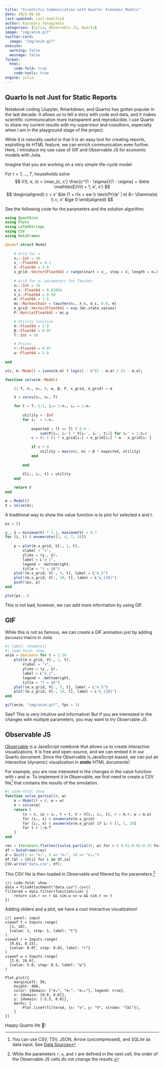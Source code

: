 ```yaml
---
title: "Scientific Communication with Quarto: Economic Models"
date: 2023-06-10
last-updated: last-modified
author: Kazuharu Yanagimoto
categories: [Julia, Observable JS, Quarto]
image: "img/anim.gif"
twitter-card:
  image: "img/anim.gif"
execute: 
  warning: false
  message: false
format:
  html:
    code-fold: true
    code-tools: true
engine: julia
---
```


## Quarto Is not Just for Static Reports

Notebook coding (Jupyter, Rmarkdown, and Quarto) has gotten popular in the last decade.
It allows us to tell a story with code and data, and it makes scientific communication more transparent and reproducible.
I use Quarto to share my current results with my supervisor and coauthors,
especially when I am in the playground stage of the project.

While it is naturally useful in that it is an easy tool for creating reports,
exploiting its HTML feature, we can enrich communication even further.
Here, I introduce my use case of GIF and Observable JS for economic models with Julia.

Imagine that you are working on a very simple life-cycle model:


For $t = 1, \dots, T$, households solve
$$
V(t, e, x) = \max_{c, x'} \frac{c^{1 - \sigma}}{1 - \sigma} + \beta \mathbb{E}V(t + 1, e', x')
$$
$$
\begin{aligned}
c + x' &\le (1 + r)x + ew \\
\text{Pr}(e' | e) &= \Gamma(e) \\
c, x' &\ge 0
\end{aligned}
$$

See the following code for the parameters and the solution algorithm.


```julia
using QuantEcon
using Plots
using LaTeXStrings
using CSV
using DataFrames

@kwdef struct Model
	
	# Grid for x
	nₓ::Int = 30
	x̲::Float64 = 0.1
	x̄::Float64 = 4.0
	x_grid::Vector{Float64} = range(start = x̲, stop = x̄, length = nₓ)
	
	# Grid for e: parameters for Tauchen
	nₑ::Int = 10
	σ_ε::Float64 = 0.02058
	λ_ε::Float64 = 0.99
	m::Float64 = 1.5
	mc::MarkovChain = tauchen(nₑ, λ_ε, σ_ε, 0.0, m)
	e_grid::Vector{Float64} = exp.(mc.state_values)
	P::Matrix{Float64} = mc.p

	# Utility function
	σ::Float64 = 2.0
	β::Float64 = 0.97
	T::Int = 10

	# Prices
	r::Float64 = 0.07
	w::Float64 = 5.0
	
end

u(c, m::Model) = isone(m.σ) ? log(c) : c^(1 - m.σ) / (1 - m.σ);

function solve(m::Model)

	(; T, nₓ, nₑ, r, w, β, P, x_grid, e_grid) = m

	V = zeros(nₓ, nₑ, T)

	for t = T:-1:1, iₓ= 1:nₓ, iₑ = 1:nₑ
		
		utility = -Inf
		for iₓ′ = 1:nₓ
			
			expected = (t == T) ? 0.0 : 
				sum(P[iₑ, iₑ′] * V[iₓ′, iₑ′, t+1] for iₑ′ = 1:nₑ)
			c = (1 + r) * x_grid[iₓ] + e_grid[iₑ] * w - x_grid[iₓ′]
			
			if c > 0
				utility = max(u(c, m) + β * expected, utility)
			end
	
		end
	
		V[iₓ, iₑ, t] = utility
	end

	return V
end

m = Model()
V = solve(m);
```

A traditional way to show the value function is to plot for selected $e$ and $t$.

```julia
ps = []

y̲, ȳ = minimum(V) * 1.1, maximum(V) + 0.1
for (i, t) ∈ enumerate([1, 4, 7, 10])
	
	p = plot(m.x_grid, V[:, 1, t], 
		xlabel = "x",
		ylims = (y̲, ȳ),
		label = L"e_1", 
		legend = :bottomright, 
		title = "t = $t")
	plot!(m.x_grid, V[:, 5, t], label = L"e_5")
	plot!(m.x_grid, V[:, 10, t], label = L"e_{10}")
	push!(ps, p)
end

plot(ps...)
```

This is not bad, however, we can add more information by using GIF.

## GIF

While this is not so famous, we can create a GIF animation just by adding `@animate` macro in Julia.

```julia
#| label: thumbnail
#| code-fold: show
anim = @animate for t = 1:10
	plot(m.x_grid, V[:, 1, t], 
		xlabel = "x",
		ylims = (y̲, ȳ),
		label = L"e_1", 
		legend = :bottomright, 
		title = "t = $t")
	plot!(m.x_grid, V[:, 5, t], label = L"e_5")
	plot!(m.x_grid, V[:, 10, t], label = L"e_{10}")
end

gif(anim, "img/anim.gif", fps = 1)
```

See? This is very intuitive and informative!
But if you are interested in the changes with multiple parameters, you may want to try Observable JS.

## Observable JS

[Observable](https://observablehq.com/) is a JavaScript notebook that allows us to create interactive visualizations. 
It is free and open-source, and we can embed it in our Quarto document.
Since the Observable is JavaScript-based, we can put an interactive (dynamic) visualization in **static** HTML documents!

For example, you are now interested in the changes in the value function with $r$ and $w$.
To implement it in Observable, we first need to create a CSV file^[You can use  CSV, TSV, JSON, Arrow (uncompressed), and SQLite as data input. See [Data Sources](https://quarto.org/docs/computations/ojs.html#data-sources)] that contains the results of the simulation.

```julia
#| code-fold: show
function solve_partial(r, w)
	m = Model(r = r, w = w)
	V = solve(m)
	return [
		(x = x, ie = iₑ, t = t, V = V[iₓ, iₑ, t], r = m.r, w = m.w)
		for (iₓ, x) ∈ enumerate(m.x_grid)
		for (iₑ, e) ∈ enumerate(m.e_grid) if iₑ ∈ [1, 5, 10]
		for t ∈ 1:m.T
	]
end

res = Iterators.flatten([solve_partial(r, w) for r ∈ 0.01:0.02:0.15 for w ∈ 2.0:0.5:10.0])
df = DataFrame(res)
d = Dict(1 => "e₁", 5 => "e₅", 10 => "e₁₀")
df.lbl = [d[i] for i in df.ie]
CSV.write("data.csv", df);
```

This CSV file is then loaded in Observable and filtered by the parameters.^[While the parameters `r`, `w`, and `t` are defined in the next cell, the order of the Observable JS cells do not change the results.]

```ojs
//| code-fold: show
data = FileAttachment("data.csv").csv()
filtered = data.filter(function(sim) {
	return sim.r == r && sim.w == w && sim.t == t
})
```

Adding sliders and a plot, we have a cool interactive visualization!


```ojs
//| panel: input
viewof t = Inputs.range(
  [1, 10], 
  {value: 1, step: 1, label: "t"}
)
viewof r = Inputs.range(
  [0.01, 0.15], 
  {value: 0.07, step: 0.02, label: "r"}
)
viewof w = Inputs.range(
  [2.0, 10.0], 
  {value: 5.0, step: 0.5, label: "w"}
)
```


```ojs
Plot.plot({
	marginLeft: 50,
	height: 400,
	color: {domain: ["e₁", "e₅", "e₁₀"], legend: true},
	x: {domain: [0.0, 4.0]},
	y: {domain: [-5.5, 0.0]},
	marks: [
		Plot.lineY(filtered, {x: "x", y: "V", stroke: "lbl"}),
	]
})
```

Happy Quarto life 🥂!